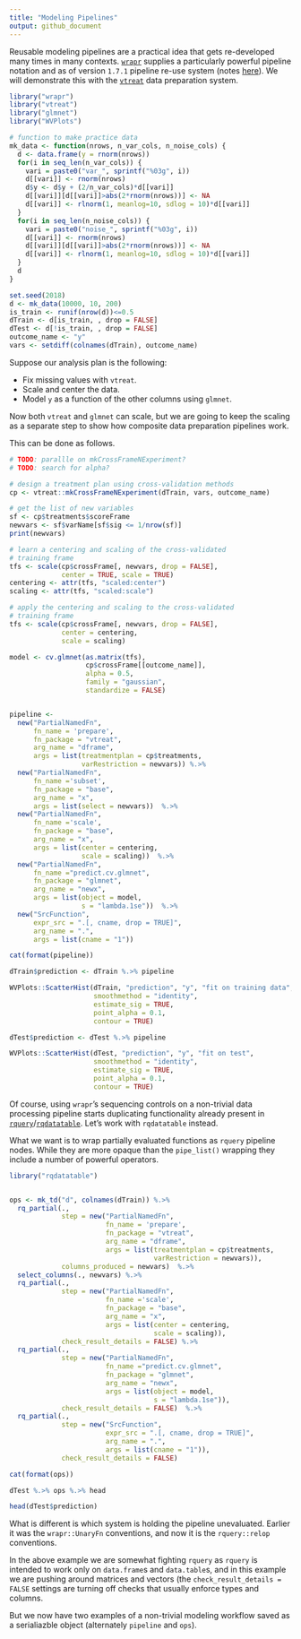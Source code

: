 ```yaml
---
title: "Modeling Pipelines"
output: github_document
---
```


Reusable modeling pipelines are a practical idea that gets re-developed many times in many contexts.  [`wrapr`](https://github.com/WinVector/wrapr)  supplies a particularly powerful pipeline notation and as of version `1.7.1` pipeline re-use system (notes [here](https://winvector.github.io/wrapr/articles/Function_Objects.html)).  We will demonstrate this with the [`vtreat`](https://github.com/WinVector/vtreat) data preparation system.

```r
library("wrapr")
library("vtreat")
library("glmnet")
library("WVPlots")

# function to make practice data
mk_data <- function(nrows, n_var_cols, n_noise_cols) {
  d <- data.frame(y = rnorm(nrows))
  for(i in seq_len(n_var_cols)) {
    vari = paste0("var_", sprintf("%03g", i))
    d[[vari]] <- rnorm(nrows)
    d$y <- d$y + (2/n_var_cols)*d[[vari]]
    d[[vari]][d[[vari]]>abs(2*rnorm(nrows))] <- NA
    d[[vari]] <- rlnorm(1, meanlog=10, sdlog = 10)*d[[vari]]
  }
  for(i in seq_len(n_noise_cols)) {
    vari = paste0("noise_", sprintf("%03g", i))
    d[[vari]] <- rnorm(nrows)
    d[[vari]][d[[vari]]>abs(2*rnorm(nrows))] <- NA
    d[[vari]] <- rlnorm(1, meanlog=10, sdlog = 10)*d[[vari]]
  }
  d
}

set.seed(2018)
d <- mk_data(10000, 10, 200)
is_train <- runif(nrow(d))<=0.5
dTrain <- d[is_train, , drop = FALSE]
dTest <- d[!is_train, , drop = FALSE]
outcome_name <- "y"
vars <- setdiff(colnames(dTrain), outcome_name)
```

Suppose our analysis plan is the following:

* Fix missing values with `vtreat`.
* Scale and center the data.
* Model `y` as a function of the other columns using `glmnet`.

Now both `vtreat` and `glmnet` can scale, but we are going to keep the scaling
as a separate step to show how composite data preparation pipelines work.

This can be done as follows.

```r
# TODO: parallle on mkCrossFrameNExperiment?
# TODO: search for alpha?

# design a treatment plan using cross-validation methods
cp <- vtreat::mkCrossFrameNExperiment(dTrain, vars, outcome_name)

# get the list of new variables
sf <- cp$treatments$scoreFrame
newvars <- sf$varName[sf$sig <= 1/nrow(sf)]
print(newvars)

# learn a centering and scaling of the cross-validated 
# training frame
tfs <- scale(cp$crossFrame[, newvars, drop = FALSE], 
             center = TRUE, scale = TRUE)
centering <- attr(tfs, "scaled:center")
scaling <- attr(tfs, "scaled:scale")

# apply the centering and scaling to the cross-validated 
# training frame
tfs <- scale(cp$crossFrame[, newvars, drop = FALSE],
             center = centering,
             scale = scaling)

model <- cv.glmnet(as.matrix(tfs), 
                   cp$crossFrame[[outcome_name]],
                   alpha = 0.5,
                   family = "gaussian", 
                   standardize = FALSE)


pipeline <-
  new("PartialNamedFn",
      fn_name = 'prepare',
      fn_package = "vtreat",
      arg_name = "dframe", 
      args = list(treatmentplan = cp$treatments,
                  varRestriction = newvars)) %.>%
  new("PartialNamedFn",
      fn_name ='subset',
      fn_package = "base",
      arg_name = "x",
      args = list(select = newvars))  %.>%
  new("PartialNamedFn",
      fn_name ='scale',
      fn_package = "base",
      arg_name = "x",
      args = list(center = centering,
                  scale = scaling))  %.>%
  new("PartialNamedFn",
      fn_name ="predict.cv.glmnet",
      fn_package = "glmnet",
      arg_name = "newx",
      args = list(object = model,
                  s = "lambda.1se"))  %.>%
  new("SrcFunction", 
      expr_src = ".[, cname, drop = TRUE]",
      arg_name = ".",
      args = list(cname = "1"))

cat(format(pipeline))

dTrain$prediction <- dTrain %.>% pipeline

WVPlots::ScatterHist(dTrain, "prediction", "y", "fit on training data",
                     smoothmethod = "identity",
                     estimate_sig = TRUE,
                     point_alpha = 0.1,
                     contour = TRUE)

dTest$prediction <- dTest %.>% pipeline

WVPlots::ScatterHist(dTest, "prediction", "y", "fit on test",
                     smoothmethod = "identity",
                     estimate_sig = TRUE,
                     point_alpha = 0.1,
                     contour = TRUE)
```

Of course, using `wrapr`'s sequencing controls on a non-trivial data processing pipeline starts duplicating functionality already present in [`rquery`](https://github.com/WinVector/rquery)/[`rqdatatable`](https://github.com/WinVector/rqdatatable/).  Let's work with `rqdatatable` instead.

What we want is to wrap partially evaluated functions as `rquery` pipeline nodes. While they are more opaque than the `pipe_list()` wrapping they include a number of powerful operators.

```r
library("rqdatatable")


ops <- mk_td("d", colnames(dTrain)) %.>%
  rq_partial(., 
             step = new("PartialNamedFn",
                        fn_name = 'prepare',
                        fn_package = "vtreat",
                        arg_name = "dframe", 
                        args = list(treatmentplan = cp$treatments,
                                    varRestriction = newvars)),
             columns_produced = newvars)  %.>%
  select_columns(., newvars) %.>%
  rq_partial(.,
             step = new("PartialNamedFn",
                        fn_name ='scale',
                        fn_package = "base",
                        arg_name = "x",
                        args = list(center = centering,
                                    scale = scaling)),
             check_result_details = FALSE) %.>%
  rq_partial(.,
             step = new("PartialNamedFn",
                        fn_name ="predict.cv.glmnet",
                        fn_package = "glmnet",
                        arg_name = "newx",
                        args = list(object = model,
                                    s = "lambda.1se")),
             check_result_details = FALSE)  %.>%
  rq_partial(.,
             step = new("SrcFunction", 
                        expr_src = ".[, cname, drop = TRUE]",
                        arg_name = ".",
                        args = list(cname = "1")),
             check_result_details = FALSE) 

cat(format(ops))

dTest %.>% ops %.>% head

head(dTest$prediction)
```

What is different is which system is holding the pipeline unevaluated.  Earlier it was the `wrapr::UnaryFn` conventions, and now it is the `rquery::relop` conventions.

In the above example we are somewhat fighting `rquery` as `rquery` is intended to work only on `data.frame`s and `data.table`s, and in this example we are pushing around matrices and vectors (the `check_result_details = FALSE` settings are turning off checks that usually enforce types and columns.

But we now have two examples of a non-trivial modeling workflow saved as a serialiazble object (alternately `pipeline` and `ops`).
